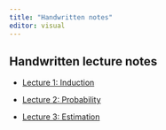 ```yaml
---
title: "Handwritten notes"
editor: visual
---
```


## Handwritten lecture notes

-   [Lecture 1: Induction](handwritten/lecture01-intro.pdf)

-   [Lecture 2: Probability](handwritten/lecture02-probability.pdf)

-   [Lecture 3: Estimation](handwritten/lecture03-estimation.pdf)
